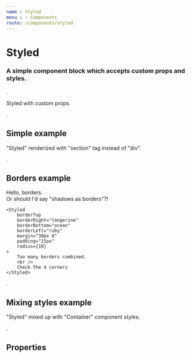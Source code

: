 ```yaml
---
name : Styled
menu : › Components
route: /components/styled
---
```



# Styled
### A simple component block which accepts custom props and styles.

.

<Playground component={Container} sm>
    <Styled
        background="supernova,crystal,0.5"
        color="supernova"
        padding="15px"
        radius="15px"
        shadow
        shadowColor="supernova,dark"
        shadowSpread="10px"
    >
        Styled with custom props.
    </Styled>
</Playground>

.

## Simple example

<Playground>
    <Styled as="section">
        "Styled" renderized with "section" tag instead of "div".
    </Styled>
</Playground>

.

## Borders example

<Playground>
    <Styled
        borderTop
        borderBottom
        margin="30px 0"
        padding="15px"
    >
        Hello, borders.
        <br />
        Or should I'd say "shadows as borders"?!
    </Styled>

    <Styled
        borderTop
        borderRight="tangerine"
        borderBottom="ocean"
        borderLeft="ruby"
        margin="30px 0"
        padding="15px"
        radius={10}
    >
        Too many borders combined.
        <br />
        Check the 4 corners
    </Styled>
</Playground>

.

## Mixing styles example

<Playground>
    <Styled
        as={Container}
        background="mercury,crystal"
        padding="15px"
        radius={5}
        xs // this is a "Container" prop and you can use all others
    >
        "Styled" mixed up with "Container" component styles.
    </Styled>
</Playground>

.

## Properties

<Props of={Styled} />
